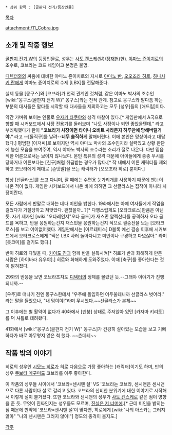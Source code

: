  * 상위 항목 : [골판지 전기/등장인물]


[[목차]]

attachment:/11_Cobra.jpg

== 소개 및 작중 행보 ==
[[골판지 전기 W]]의 등장인물로, 성우는 [[사토 켄스케]](일)/[[정재헌]](한).
[[야마노 쥰이치로]]의 조수로, 코브라는 코드 네임이고 본명은 불명.

[[디텍터]]와의 싸움에 대비한 야마노 쥰이치로의 지시로 [[야마노 반]], [[오오조라 히로]], [[하나사키 란]]에게 야마노 쥰이치로의 수제 [LBX]를 전달해준다.

실제 동물 [몽구스]와 [코브라]가 천적 관계인 것처럼, 같은 야마노 박사의 조수인 [wiki:"몽구스(골판지 전기 W)" 몽구스]와는 천적 관계. 참고로 몽구스와 말다툼 하는 부분의 대사들은 말다툼 시작할 때 대사들을 제외하고는 모두 [성우]들의 [애드립]이다.

약간 가벼워 보이는 인물로 [[우자키 타쿠야]]와 성격 마찰이 있다.[* 게임판에서 A국으로 향할 때 시커보드에서 사장 전용기를 둘러보며 "나도 사장이나 되면 좋았을텐데." 라고 부러워했다가 란이 '''"코브라가 사장이면 타이니 오비트 사라든지 하루만에 망해버릴거야."''' 라고 --[돌직구]를 날려--'''너무 솔직하게''' 말해버린다. 이에 본인은 망상이라고 대답했다.] 평범한 [아저씨]로 보이지만 역시 야마노 박사의 조수인지라 실력있고 상황 판단에 능한 모습을 보여주여, 역시 야마노 박사의 조수라는 소리가 절로 나온다. 다만 믿음직한 어른으로서는 보이지 않나보다. 본인 특유의 성격 때문에 아이들에게 종종 무시를 당하거나 어른보다는 [친구]처럼 취급받는 경우가 많다.[* 작 내에서 어른 캐릭터들 제외하고 코브라에게 제대로 [존댓말]을 쓰는 캐릭터가 [오오조라 히로] 뿐이다.]

항상 [선글라스]를 쓰고 다니며, 잘 때에는 수면용 눈가리개를 사용하기 때문에 맨눈이 나온 적이 없다. 게임판 시커보드에서 나온 바에 의하면 그 선글라스는 집착이 아니라 치장이란다.

모든 사람에게 반말로 대하는 데다 미인을 밝힌다. 19화에서는 아예 여자들에게 작업을 걸었다가 거절당하고 쳐맞았다. 괜찮을까…?[* 다행스럽게도 [오타크로스]만큼은 아닌듯. 자기 제자인 [wiki:"오타레인저"오타 골드]가 재스민 알렉산더를 공격하자 오타 골드를 욕하고, 반을 응원하는건지 재스민을 응원하는건지 식으로 결승전을 보는 [오타크로스]를 보고 어이없어했다. 게임판에서는 [아르테미스] D블록 예선 결승 이후에 시커보드에서 오타크로스에게 "댁은 LBX 사러 돌아다니고 미인이나 구경하고 다녔잖아." 라며 [츳코미]를 걸기도 했다.]

반이 히로와 다퉜을 때, [[카이도 진]]과 함께 반을 설득시켜[* 히로가 반과 화해하게 만든 사람은 [하이바라 유우야].] 히로와 화해하게 도와주었다. 이때 [축구]를 좋아한다는 것이 밝혀졌다.

29화의 반응을 보면 코브라조차도 [[디텍터]]의 정체를 몰랐던 듯.--그래야 이야기가 진행되니까.--

[우주]로 떠나기 전엔 몽구스한테서 "우주에 돌입하면 어두울테니까 선글라스 벗어라." 라는 말을 들었으나, "내 맘이야!"라며 무시했다.~~선글라스가 본체~~

그 이후에는 별 활약이 없다가 40화에서 [멘붕] 상태로 주저앉아 있던 [카자마 키리토]를 덕 셔틀로 데려왔다.

41화에서 [wiki:"몽구스(골판지 전기 W)" 몽구스]가 건강히 살아있는 모습을 보고 기뻐하다가 바로 아무렇지 않은 척 했다. ~~츤데레~~


== 작품 밖의 이야기 ==
히로의 성우인 [[시모노 히로]]가 히로 다음으로 가장 좋아하는 [캐릭터]이기도 하며, 반의 성우 [[쿠보타 메구미]]도 코브라를 아주 좋아한다.

이 작품의 성우들 사이에서 '코브라=센시맨 설' VS '코브라는 코브라, 센시맨은 센시맨으로 다른 사람이다 설'로 갈리고 있다. 코브라의 신비한 분위기에 대한 이야기로 시작해서 이렇게 설이 불거졌다. 또한 코브라와 센시맨의 성우가 [[사토 켄스케]]로 같은 점이 영향을 준 듯. 무엇이 진짜인지는 성우들도 모르며, [[진실은 저 너머에]].[* 근데 미인을 밝히는 점 때문에 만약에 '코브라=센시맨 설'이 맞다면, 히로에게 [wiki:"나의 아스카는 그러지 않아" "나의 센시맨은 그러지 않아!"] 정도의 충격이 올지도.]



[[각주]]
